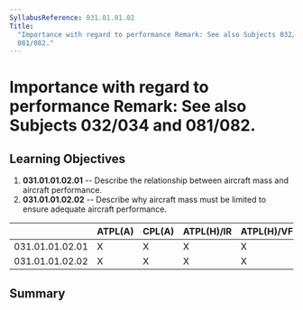 ```yaml
---
SyllabusReference: 031.01.01.02
Title:
  "Importance with regard to performance Remark: See also Subjects 032/034 and
  081/082."
---
```


# Importance with regard to performance Remark: See also Subjects 032/034 and 081/082.

## Learning Objectives

1.  **031.01.01.02.01** -- Describe the relationship between aircraft mass and
    aircraft performance.
2.  **031.01.01.02.02** -- Describe why aircraft mass must be limited to ensure
    adequate aircraft performance.

|                 | ATPL(A) | CPL(A) | ATPL(H)/IR | ATPL(H)/VFR | CPL(H) | IR  | CBIR(A) |
| --------------- | ------- | ------ | ---------- | ----------- | ------ | --- | ------- |
| 031.01.01.02.01 | X       | X      | X          | X           | X      |     |         |
| 031.01.01.02.02 | X       | X      | X          | X           | X      |     |         |

## Summary
